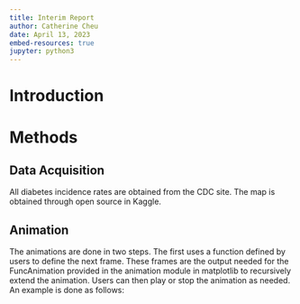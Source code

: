 ```yaml
---
title: Interim Report
author: Catherine Cheu
date: April 13, 2023
embed-resources: true
jupyter: python3
---
```


# Introduction

# Methods

## Data Acquisition

All diabetes incidence rates are obtained from the CDC site. The map is obtained through open source in Kaggle.

## Animation

The animations are done in two steps. The first uses a function defined by users to define the next frame. These frames are the output needed for the FuncAnimation provided in the animation module in matplotlib to recursively extend the animation. Users can then play or stop the animation as needed. An example is done as follows:
